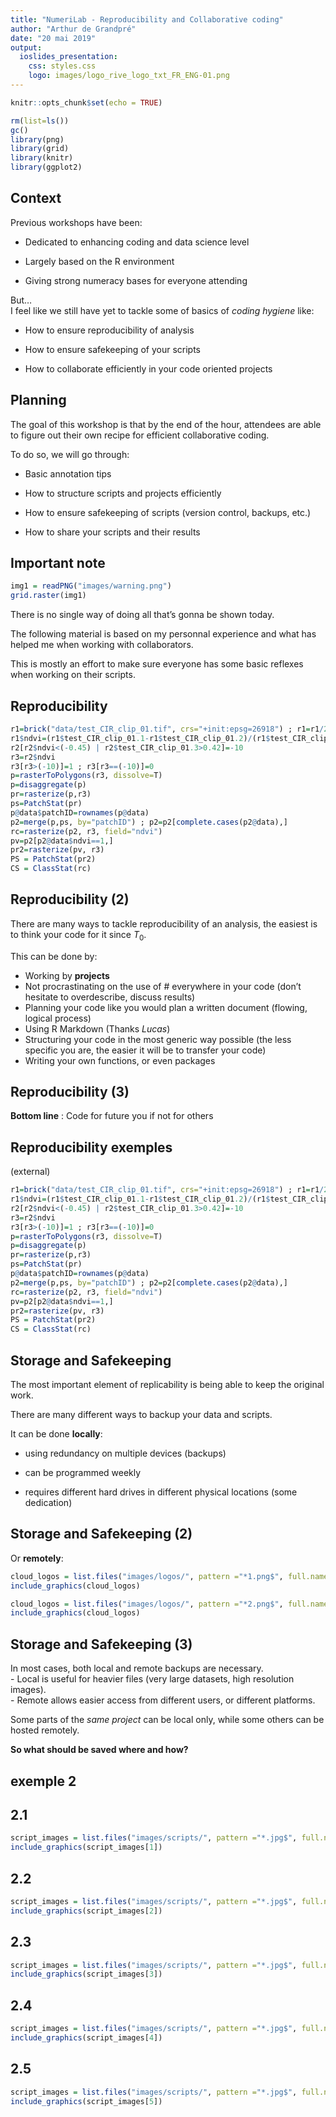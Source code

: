 ```yaml
---
title: "NumeriLab - Reproducibility and Collaborative coding"
author: "Arthur de Grandpré"
date: "20 mai 2019"
output:
  ioslides_presentation:
    css: styles.css
    logo: images/logo_rive_logo_txt_FR_ENG-01.png
---
```


```r
knitr::opts_chunk$set(echo = TRUE)
```

```r
rm(list=ls())
gc()
library(png)
library(grid)
library(knitr)
library(ggplot2)
```

## Context {.build}

Previous workshops have been:  

- Dedicated to enhancing coding and data science level

- Largely based on the R environment  

- Giving strong numeracy bases for everyone attending  
  
But...  
I feel like we still have yet to tackle some of basics of *coding hygiene* like:  

- How to ensure reproducibility of analysis  

- How to ensure safekeeping of your scripts  

- How to collaborate efficiently in your code oriented projects  

## Planning {.build}

The goal of this workshop is that by the end of the hour, attendees are able to figure out their own recipe for efficient collaborative coding.  
  
To do so, we will go through:  

- Basic annotation tips  

- How to structure scripts and projects efficiently  

- How to ensure safekeeping of scripts (version control, backups, etc.)

- How to share your scripts and their results  
  
## Important note

```r
img1 = readPNG("images/warning.png")
grid.raster(img1)
```
   
There is no single way of doing all that's gonna be shown today.  
  
The following material is based on my personnal experience and what has helped me when working with collaborators.  
  
This is mostly an effort to make sure everyone has some basic reflexes when working on their scripts.  

## Reproducibility

```r

r1=brick("data/test_CIR_clip_01.tif", crs="+init:epsg=26918") ; r1=r1/255
r1$ndvi=(r1$test_CIR_clip_01.1-r1$test_CIR_clip_01.2)/(r1$test_CIR_clip_01.1+r1$test_CIR_clip_01.2)
r2[r2$ndvi<(-0.45) | r2$test_CIR_clip_01.3>0.42]=-10
r3=r2$ndvi
r3[r3>(-10)]=1 ; r3[r3==(-10)]=0
p=rasterToPolygons(r3, dissolve=T)
p=disaggregate(p)
pr=rasterize(p,r3)
ps=PatchStat(pr)
p@data$patchID=rownames(p@data)
p2=merge(p,ps, by="patchID") ; p2=p2[complete.cases(p2@data),]
rc=rasterize(p2, r3, field="ndvi")
pv=p2[p2@data$ndvi==1,]
pr2=rasterize(pv, r3)
PS = PatchStat(pr2)
CS = ClassStat(rc)

```


## Reproducibility (2)
There are many ways to tackle reproducibility of an analysis, the easiest is to think your code for it since $T_0$.  
  
This can be done by: 

- Working by **projects**
- Not procrastinating on the use of # everywhere in your code (don't hesitate to overdescribe, discuss results)  
- Planning your code like you would plan a written document (flowing, logical process)  
- Using R Markdown (Thanks *Lucas*)  
- Structuring your code in the most generic way possible (the less specific you are, the easier it will be to transfer your code)
- Writing your own functions, or even packages  

## Reproducibility (3)

**Bottom line** : Code for future you if not for others

## Reproducibility exemples

(external)

```r

r1=brick("data/test_CIR_clip_01.tif", crs="+init:epsg=26918") ; r1=r1/255
r1$ndvi=(r1$test_CIR_clip_01.1-r1$test_CIR_clip_01.2)/(r1$test_CIR_clip_01.1+r1$test_CIR_clip_01.2)
r2[r2$ndvi<(-0.45) | r2$test_CIR_clip_01.3>0.42]=-10
r3=r2$ndvi
r3[r3>(-10)]=1 ; r3[r3==(-10)]=0
p=rasterToPolygons(r3, dissolve=T)
p=disaggregate(p)
pr=rasterize(p,r3)
ps=PatchStat(pr)
p@data$patchID=rownames(p@data)
p2=merge(p,ps, by="patchID") ; p2=p2[complete.cases(p2@data),]
rc=rasterize(p2, r3, field="ndvi")
pv=p2[p2@data$ndvi==1,]
pr2=rasterize(pv, r3)
PS = PatchStat(pr2)
CS = ClassStat(rc)

```


## Storage and Safekeeping

The most important element of replicability is being able to keep the original work.  
  
There are many different ways to backup your data and scripts.  


It can be done **locally**:  

- using redundancy on multiple devices (backups)  

- can be programmed weekly

- requires different hard drives in different physical locations (some dedication)  

## Storage and Safekeeping (2)

Or **remotely**:  

```r
cloud_logos = list.files("images/logos/", pattern ="*1.png$", full.names = TRUE)
include_graphics(cloud_logos)
```

```r
cloud_logos = list.files("images/logos/", pattern ="*2.png$", full.names = TRUE)
include_graphics(cloud_logos)
```


## Storage and Safekeeping (3)

In most cases, both local and remote backups are necessary.  
- Local is useful for heavier files (very large datasets, high resolution images).  
- Remote allows easier access from different users, or different platforms.  
  
Some parts of the *same project* can be local only, while some others can be hosted remotely.  
  
**So what should be saved where and how?**

## exemple 2

## 2.1
```r
script_images = list.files("images/scripts/", pattern ="*.jpg$", full.names = TRUE)
include_graphics(script_images[1])
```

## 2.2
```r
script_images = list.files("images/scripts/", pattern ="*.jpg$", full.names = TRUE)
include_graphics(script_images[2])
```

## 2.3
```r
script_images = list.files("images/scripts/", pattern ="*.jpg$", full.names = TRUE)
include_graphics(script_images[3])
```

## 2.4
```r
script_images = list.files("images/scripts/", pattern ="*.jpg$", full.names = TRUE)
include_graphics(script_images[4])
```

## 2.5
```r
script_images = list.files("images/scripts/", pattern ="*.jpg$", full.names = TRUE)
include_graphics(script_images[5])
```
